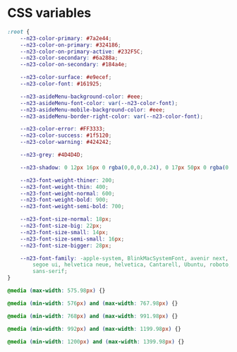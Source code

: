 
<Meta title="MDX2CSSvariables" />

# CSS variables

```css
:root {
	--n23-color-primary: #7a2e44;
	--n23-color-on-primary: #324186;
	--n23-color-on-primary-active: #232F5C;
	--n23-color-secondary: #6a288a;
	--n23-color-on-secondary: #184a4e;

	--n23-color-surface: #e9ecef;
	--n23-color-font: #161925;

	--n23-asideMenu-background-color: #eee;
	--n23-asideMenu-font-color: var(--n23-color-font);
	--n23-asideMenu-mobile-background-color: #eee;
	--n23-asideMenu-border-right-color: var(--n23-color-font);

	--n23-color-error: #FF3333;
	--n23-color-success: #1f5120;
	--n23-color-warning: #424242;

	--n23-grey: #4D4D4D;

	--n23-shadow: 0 12px 16px 0 rgba(0,0,0,0.24), 0 17px 50px 0 rgba(0,0,0,0.19);

	--n23-font-weight-thiner: 200;
	--n23-font-weight-thin: 400;
	--n23-font-weight-normal: 600;
	--n23-font-weight-bold: 900;
	--n23-font-weight-semi-bold: 700;

	--n23-font-size-normal: 18px;
	--n23-font-size-big: 22px;
	--n23-font-size-small: 14px;
	--n23-font-size-semi-small: 16px;
	--n23-font-size-bigger: 28px;

	--n23-font-family: -apple-system, BlinkMacSystemFont, avenir next, avenir,
		segoe ui, helvetica neue, helvetica, Cantarell, Ubuntu, roboto, noto, arial,
		sans-serif;
}

@media (max-width: 575.98px) {}

@media (min-width: 576px) and (max-width: 767.98px) {}

@media (min-width: 768px) and (max-width: 991.98px) {}

@media (min-width: 992px) and (max-width: 1199.98px) {}

@media (min-width: 1200px) and (max-width: 1399.98px) {}
```